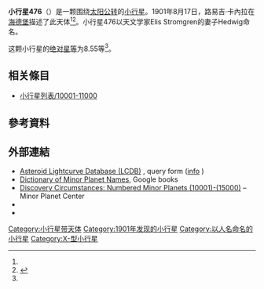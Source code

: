 {{Infobox planet
 | minorplanet     = yes
 | name            = 476 Hedwig
 | background      = #D6D6D6
 | image = 
 | image_size      = 
 | caption         =
 | discovery_ref   =  <ref name="MPC-object" />
 | discoverer      = [[路易吉·卡內拉|路易吉·卡內拉]]
 | discovery_site  = [[海德堡|海德堡]]
 | discovered      = 1901年8月17日
 | mpc_name        = 476 Hedwig
 | alt_names       = 476 Hedwig
 | pronounced      = 
 | named_after     = <ref name="MPC-object" />
 | mp_category     = [[主帶小行星|主帶小行星]] <ref name="MPC-object" /><ref name="jpldata" />
 | orbit_ref       = <ref name="a">[http://ssd.jpl.nasa.gov/sbdb.cgi?sstr=476 476] {{Wayback|url=http://ssd.jpl.nasa.gov/sbdb.cgi?sstr=476 |date=20140924154455 }}，小行星數據庫瀏覽器（JPL Small-Body Database Browser）－[[美国国家航空航天局|美国国家航空航天局]]喷气推进实验室</ref>
 | epoch           = 2018-03-23.0（[[儒略日|JD]] 2458200.5）
 | uncertainty     = 0
 | observation_arc = 
 | aphelion = {{convert|2.842|AU|km|3|abbr=on|lk=out}}
 | perihelion      = {{convert|2.4583877|AU|km|3|abbr=on}}
 | semimajor       = 2.6501661
 | eccentricity    = 0.0723647
 | period          = 4.31[[儒略年|yr]]
 | mean_anomaly    = 53.98517[[度|°]]
 | mean_motion     = {{Deg2DMS|0.22845160|sup=ms}} / day
 | inclination     = 10.92560
 | asc_node        = 286.35194°
 | arg_peri        = 0.68242
 | mean_diameter   = 
 | rotation        = 
 | albedo          =
 | spectral_type   =
 | abs_magnitude   = 8.55<ref name="jpldata" />
}}
'''小行星476'''（{{lang-en|476 Hedwig}}）是一颗围绕[[太阳|太阳]][[公转|公转]]的[[小行星|小行星]]。1901年8月17日，路易吉·卡內拉在[[海德堡|海德堡]]描述了此天体<ref name="a" /><ref>{{cite news|title=小行星列表|url=http://cfa-www.harvard.edu/iau/lists/NumberedMPs.txt|accessdate=2018-10-19|newspaper=哈佛大学|archive-date=2008-05-17|archive-url=https://web.archive.org/web/20080517010638/http://cfa-www.harvard.edu/iau/lists/NumberedMPs.txt|dead-url=no}}</ref>。小行星476以天文学家Elis Stromgren的妻子Hedwig命名。

这颗小行星的[[绝对星等|绝对星等]]为8.55等<ref name="a" />。

== 相关條目 ==
*[[小行星列表/10001-11000|小行星列表/10001-11000]]

== 參考資料 ==
{{reflist|refs=

<ref name="jpldata">{{cite web
 |type         = 2018-01-26 last obs.
 |title        = JPL Small-Body Database Browser:476 Hedwig-476 Hedwig
 |url          = https://ssd.jpl.nasa.gov/sbdb.cgi?sstr=476
 |publisher    = [[Jet_Propulsion_Laboratory|Jet Propulsion Laboratory]]
 |accessdate   = 28 March 2018
 |archive-date = 2020-12-02
 |archive-url  = https://web.archive.org/web/20201202002155/https://ssd.jpl.nasa.gov/sbdb.cgi?sstr=476
 |dead-url     = no
}}</ref>

<ref name="MPC-object">{{cite web
  |title      = 476 Hedwig
  |work      = Minor Planet Center
  |url      = https://www.minorplanetcenter.net/db_search/show_object?object_id=476
  |accessdate      = 28 March 2018
  |archive-date      = 2016-03-04
  |archive-url      = https://web.archive.org/web/20160304102050/http://minorplanetcenter.net/db_search/show_object?object_id=476
  |dead-url      = no
  }}</ref>

}}

==  外部連結 ==
* [http://www.minorplanet.info/PHP/lcdbsummaryquery.php Asteroid Lightcurve Database (LCDB)] {{Wayback|url=http://www.minorplanet.info/PHP/lcdbsummaryquery.php |date=20171210173955 }}, query form ([http://www.minorplanet.info/lightcurvedatabase.html info] {{Wayback|url=http://www.minorplanet.info/lightcurvedatabase.html |date=20171216050541 }})
* [https://books.google.com/books?id=aeAg1X7afOoC&pg Dictionary of Minor Planet Names], Google books
* [http://www.minorplanetcenter.net/iau/lists/NumberedMPs010001.html Discovery Circumstances: Numbered Minor Planets (10001)-(15000)] {{Wayback|url=http://www.minorplanetcenter.net/iau/lists/NumberedMPs010001.html |date=20180612162317 }} – Minor Planet Center
* {{AstDys|476}}
* {{JPL small body}}

{{Minor Planet Number|[[小行星475|小行星475]]|[[小行星477|小行星477]]}}
{{小天体}}

[[Category:小行星带天体|Category:小行星带天体]]
[[Category:1901年发现的小行星|Category:1901年发现的小行星]]
[[Category:以人名命名的小行星|Category:以人名命名的小行星]]
[[Category:X-型小行星|Category:X-型小行星]]